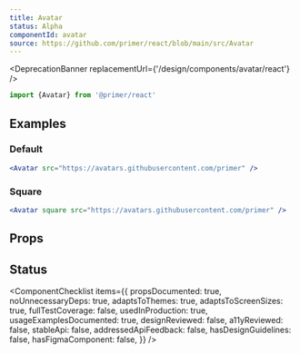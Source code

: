 ```yaml
---
title: Avatar
status: Alpha
componentId: avatar
source: https://github.com/primer/react/blob/main/src/Avatar
---
```



<DeprecationBanner replacementUrl={'/design/components/avatar/react'} />


```js
import {Avatar} from '@primer/react'
```

## Examples

### Default

```jsx live
<Avatar src="https://avatars.githubusercontent.com/primer" />
```

### Square

```jsx live
<Avatar square src="https://avatars.githubusercontent.com/primer" />
```

## Props

<ComponentProps data={data} />

## Status

<ComponentChecklist
  items={{
    propsDocumented: true,
    noUnnecessaryDeps: true,
    adaptsToThemes: true,
    adaptsToScreenSizes: true,
    fullTestCoverage: false,
    usedInProduction: true,
    usageExamplesDocumented: true,
    designReviewed: false,
    a11yReviewed: false,
    stableApi: false,
    addressedApiFeedback: false,
    hasDesignGuidelines: false,
    hasFigmaComponent: false,
  }}
/>
